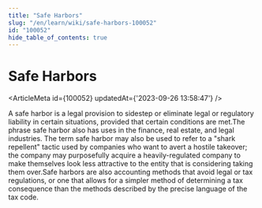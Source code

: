 ```yaml
---
title: "Safe Harbors"
slug: "/en/learn/wiki/safe-harbors-100052"
id: "100052"
hide_table_of_contents: true
---
```



# Safe Harbors

<ArticleMeta id={100052} updatedAt={'2023-09-26 13:58:47'} />
<div className='border-solid border-b border-t-0 my-4 border-[var(--ifm-color-gray-300)]' />

A safe harbor is a legal provision to sidestep or eliminate legal or regulatory liability in certain situations, provided that certain conditions are met.The phrase safe harbor also has uses in the finance, real estate, and legal industries. The term safe harbor may also be used to refer to a "shark repellent" tactic used by companies who want to avert a hostile takeover; the company may purposefully acquire a heavily-regulated company to make themselves look less attractive to the entity that is considering taking them over.Safe harbors are also accounting methods that avoid legal or tax regulations, or one that allows for a simpler method of determining a tax consequence than the methods described by the precise language of the tax code.
